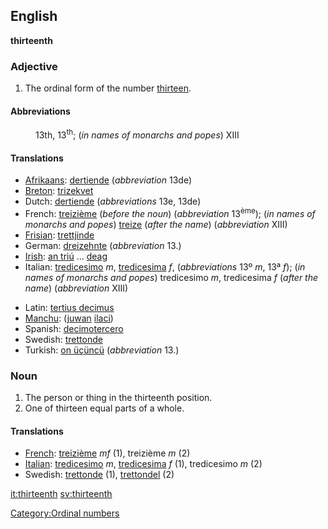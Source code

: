 ==English==
'''thirteenth'''

===Adjective===

# The ordinal form of the number [[thirteen]].

====Abbreviations====
:13th, 13<sup>th</sup>; (''in names of monarchs and popes'') XIII

====Translations====
{{top}}
* [[Afrikaans]]: [[dertiende]] (''abbreviation'' 13de)
* [[Breton]]: [[trizekvet]]
* Dutch: [[dertiende]] (''abbreviations'' 13e, 13de)
* French: [[treizième]] (''before the noun'') (''abbreviation'' 13<sup>ème</sup>); (''in names of monarchs and popes'') [[treize]] (''after the name'') (''abbreviation'' XIII)
* [[Frisian]]: [[trettjinde]]
* German: [[dreizehnte]] (''abbreviation'' 13.)
* [[Irish]]: [[an triú]] ... [[deag]]
* Italian: [[tredicesimo]] ''m'', [[tredicesima]] ''f'', (''abbreviations'' 13º ''m'', 13ª ''f''); (''in names of monarchs and popes'') tredicesimo ''m'', tredicesima ''f'' (''after the name'') (''abbreviation'' XIII)
{{mid}}
* Latin: [[tertius decimus]]
* [[Manchu]]: ([[juwan]] [[ilaci]])
* Spanish: [[decimotercero]]
* Swedish: [[trettonde]]
* Turkish: [[on üçüncü]] (''abbreviation'' 13.)
{{bottom}}

===Noun===

#The person or thing in the thirteenth position.
#One of thirteen equal parts of a whole.

====Translations====

*[[French]]: [[treizième]] ''mf'' (1), treizième ''m'' (2)
*[[Italian]]: [[tredicesimo]] ''m'', [[tredicesima]] ''f'' (1), tredicesimo ''m'' (2)
*Swedish: [[trettonde]] (1), [[trettondel]] (2)

[[Category:Ordinal numbers]]

[[it:thirteenth]]
[[sv:thirteenth]]
